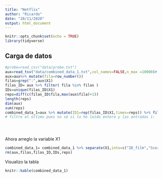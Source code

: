 ```yaml
---
title: "Netflix"
author: "Ricardo"
date: "20/11/2020"
output: html_document
---
```


```r
knitr::opts_chunk$set(echo = TRUE)
library(tidyverse)
```


## Carga de datos

```r
#probe=read_csv("data/probe.txt")
aux=read_tsv("data/combined_data_1.txt",col_names=FALSE,n_max =10000)# leo 10^4 lo leo con tabulador para que lea una varable
aux=aux%>% mutate(fila=row_number())
filas=grep(":",aux$X1)
filas_ID= aux %>% filter( fila %in% filas )
IDs=unique(filas_ID$X1)
reps=diff(c(filas_ID$fila,max(aux$fila)+1))
length(reps)
dim(aux)
sum(reps)
combined_data_1=aux %>% mutate(ID1=rep(filas_ID$X1,times=reps)) %>% filter(!(fila %in% filas) ) %>% filter(ID1==ID1[length(IDs)])
# filtro el último pues no sé si lo he leído entero y las entradas 1:





```



Ahora arreglo la variable X1


```r
combined_data_1= combined_data_1 %>% separate(X1,into=c("ID_film","Score","data"),sep=",")
rm(aux,filas,filas_ID,IDs,reps)
```
Visualizo la tabla

```r
knitr::kable(combined_data_1)
```

